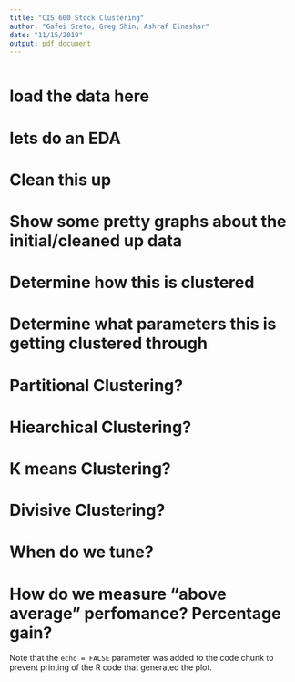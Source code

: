 ```yaml
---
title: "CIS 600 Stock Clustering"
author: "Gafei Szeto, Greg Shin, Ashraf Elnashar"
date: "11/15/2019"
output: pdf_document
---
```


```r

```

# load the data here

# lets do an EDA

# Clean this up

# Show some pretty graphs about the initial/cleaned up data

# Determine how this is clustered

# Determine what parameters this is getting clustered through

# Partitional Clustering?

# Hiearchical Clustering?

# K means Clustering?

# Divisive Clustering? 

# When do we tune?

# How do we measure "above average" perfomance? Percentage gain? 




Note that the `echo = FALSE` parameter was added to the code chunk to prevent printing of the R code that generated the plot.
